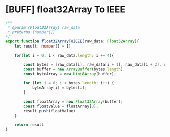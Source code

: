 # [BUFF] float32Array To IEEE

```ts
/**
 * @param {Float32Array} raw_data
 * @returns {number[]}
*/
export function float32ArrayToIEEE(raw_data: Float32Array){
    let result: number[] = []

    for(let i = 0; i < raw_data.length; i += 4){

        const bytes = [raw_data[i], raw_data[i + 1], raw_data[i + 2], raw_data[i + 3]];
        const buffer = new ArrayBuffer(bytes.length);
        const byteArray = new Uint8Array(buffer);

        for (let i = 0; i < bytes.length; i++) {
            byteArray[i] = bytes[i];
        }

        const floatArray = new Float32Array(buffer);
        const floatValue = floatArray[0];
        result.push(floatValue)
    }

    return result
}
```